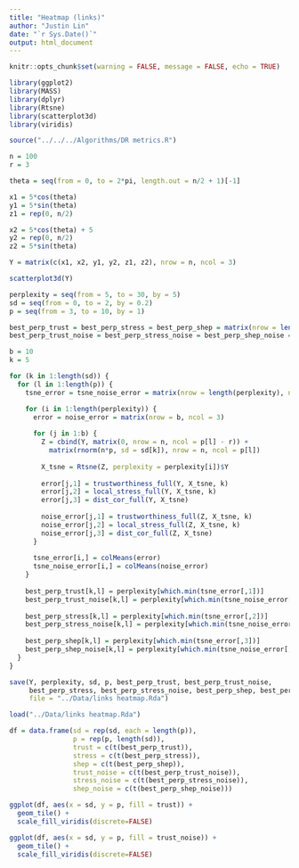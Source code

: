 ```yaml
---
title: "Heatmap (links)"
author: "Justin Lin"
date: "`r Sys.Date()`"
output: html_document
---
```


```r
knitr::opts_chunk$set(warning = FALSE, message = FALSE, echo = TRUE)

library(ggplot2)
library(MASS)
library(dplyr)
library(Rtsne)
library(scatterplot3d)
library(viridis)

source("../../../Algorithms/DR metrics.R")
```

```r
n = 100
r = 3

theta = seq(from = 0, to = 2*pi, length.out = n/2 + 1)[-1]

x1 = 5*cos(theta)
y1 = 5*sin(theta)
z1 = rep(0, n/2)

x2 = 5*cos(theta) + 5
y2 = rep(0, n/2)
z2 = 5*sin(theta)

Y = matrix(c(x1, x2, y1, y2, z1, z2), nrow = n, ncol = 3)

scatterplot3d(Y)
```

```r
perplexity = seq(from = 5, to = 30, by = 5)
sd = seq(from = 0, to = 2, by = 0.2)
p = seq(from = 3, to = 10, by = 1)

best_perp_trust = best_perp_stress = best_perp_shep = matrix(nrow = length(sd), ncol = length(p))
best_perp_trust_noise = best_perp_stress_noise = best_perp_shep_noise = matrix(nrow = length(sd), ncol = length(p))
```

```r
b = 10
k = 5

for (k in 1:length(sd)) {
  for (l in 1:length(p)) {
    tsne_error = tsne_noise_error = matrix(nrow = length(perplexity), ncol = 3)

    for (i in 1:length(perplexity)) {
      error = noise_error = matrix(nrow = b, ncol = 3)
      
      for (j in 1:b) {
        Z = cbind(Y, matrix(0, nrow = n, ncol = p[l] - r)) + 
          matrix(rnorm(n*p, sd = sd[k]), nrow = n, ncol = p[l])
        
        X_tsne = Rtsne(Z, perplexity = perplexity[i])$Y
        
        error[j,1] = trustworthiness_full(Y, X_tsne, k)
        error[j,2] = local_stress_full(Y, X_tsne, k)
        error[j,3] = dist_cor_full(Y, X_tsne)
        
        noise_error[j,1] = trustworthiness_full(Z, X_tsne, k)
        noise_error[j,2] = local_stress_full(Z, X_tsne, k)
        noise_error[j,3] = dist_cor_full(Z, X_tsne)
      }
      
      tsne_error[i,] = colMeans(error)
      tsne_noise_error[i,] = colMeans(noise_error)
    }
    
    best_perp_trust[k,l] = perplexity[which.min(tsne_error[,1])]
    best_perp_trust_noise[k,l] = perplexity[which.min(tsne_noise_error[,1])]
    
    best_perp_stress[k,l] = perplexity[which.min(tsne_error[,2])]
    best_perp_stress_noise[k,l] = perplexity[which.min(tsne_noise_error[,2])]
    
    best_perp_shep[k,l] = perplexity[which.min(tsne_error[,3])]
    best_perp_shep_noise[k,l] = perplexity[which.min(tsne_noise_error[,3])]
  }
}
```

```r
save(Y, perplexity, sd, p, best_perp_trust, best_perp_trust_noise,
     best_perp_stress, best_perp_stress_noise, best_perp_shep, best_perp_shep_noise,
     file = "../Data/links heatmap.Rda")
```

```r
load("../Data/links heatmap.Rda")
```

```r
df = data.frame(sd = rep(sd, each = length(p)),
                p = rep(p, length(sd)),
                trust = c(t(best_perp_trust)),
                stress = c(t(best_perp_stress)),
                shep = c(t(best_perp_shep)),
                trust_noise = c(t(best_perp_trust_noise)),
                stress_noise = c(t(best_perp_stress_noise)),
                shep_noise = c(t(best_perp_shep_noise)))

```

```r
ggplot(df, aes(x = sd, y = p, fill = trust)) + 
  geom_tile() + 
  scale_fill_viridis(discrete=FALSE)

ggplot(df, aes(x = sd, y = p, fill = trust_noise)) + 
  geom_tile() + 
  scale_fill_viridis(discrete=FALSE)
```

